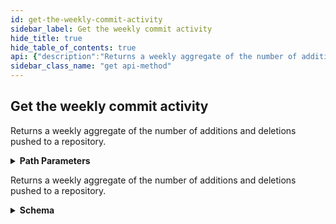 ```yaml
---
id: get-the-weekly-commit-activity
sidebar_label: Get the weekly commit activity
hide_title: true
hide_table_of_contents: true
api: {"description":"Returns a weekly aggregate of the number of additions and deletions pushed to a repository.","externalDocs":{"description":"API method documentation","url":"https://docs.github.com/rest/reference/repos#get-the-weekly-commit-activity"},"operationId":"repos/get-code-frequency-stats","parameters":[{"in":"path","name":"owner","required":true,"schema":{"type":"string"}},{"in":"path","name":"repo","required":true,"schema":{"type":"string"}}],"responses":{"200":{"content":{"application/json":{"examples":{"default":{"value":[[1302998400,1124,-435]]}},"schema":{"items":{"description":"Code Frequency Stat","items":{"type":"integer"},"title":"Code Frequency Stat","type":"array"},"type":"array"}}},"description":"Returns a weekly aggregate of the number of additions and deletions pushed to a repository."}},"tags":["repos"],"x-github":{"category":"repos","enabledForGitHubApps":true,"githubCloudOnly":false,"previews":[],"subcategory":"statistics"},"method":"get","path":"/repos/{owner}/{repo}/stats/code_frequency","servers":[{"url":"https://api.github.com"}],"info":{"contact":{"name":"Support","url":"https://support.github.com/contact"},"description":"GitHub's v3 REST API.","license":{"name":"MIT","url":"https://spdx.org/licenses/MIT"},"termsOfService":"https://docs.github.com/articles/github-terms-of-service","title":"GitHub v3 REST API","version":"1.1.4","x-apisguru-categories":["collaboration","developer_tools"],"x-logo":{"url":"https://twitter.com/github/profile_image?size=original"},"x-origin":[{"format":"openapi","url":"https://raw.githubusercontent.com/github/rest-api-description/main/descriptions/api.github.com/api.github.com.json","version":"3.0"}],"x-providerName":"github.com"},"postman":{"name":"Get the weekly commit activity","description":{"content":"Returns a weekly aggregate of the number of additions and deletions pushed to a repository.","type":"text/plain"},"url":{"path":["repos",":owner",":repo","stats","code_frequency"],"host":["{{baseUrl}}"],"query":[],"variable":[{"disabled":false,"description":{"content":"(Required) ","type":"text/plain"},"type":"any","value":"","key":"owner"},{"disabled":false,"description":{"content":"(Required) ","type":"text/plain"},"type":"any","value":"","key":"repo"}]},"header":[{"key":"Accept","value":"application/json"}],"method":"GET"}}
sidebar_class_name: "get api-method"
---
```



## Get the weekly commit activity



Returns a weekly aggregate of the number of additions and deletions pushed to a repository.

<details style={{"marginBottom":"1rem"}}><summary style={{}}><strong>Path Parameters</strong></summary><div><ul><ParamsItem className={"paramsItem"} param={{"in":"path","name":"owner","required":true,"schema":{"type":"string"}}}></ParamsItem><ParamsItem className={"paramsItem"} param={{"in":"path","name":"repo","required":true,"schema":{"type":"string"}}}></ParamsItem></ul></div></details><div><ApiTabs><TabItem label={"200"} value={"200"}><div>

Returns a weekly aggregate of the number of additions and deletions pushed to a repository.

</div><div><details style={{}}><summary style={{"textAlign":"left"}}><strong>Schema</strong></summary><div style={{"textAlign":"left","marginLeft":"1rem"}}></div><ul style={{"marginLeft":"1rem"}}><li><div></div></li></ul></details></div></TabItem></ApiTabs></div>
      